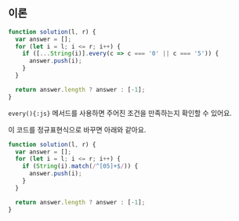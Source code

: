 ## 이론

```js {4-6}
function solution(l, r) {
  var answer = [];
  for (let i = l; i <= r; i++) {
    if ([...String(i)].every(c => c === '0' || c === '5')) {
      answer.push(i);
    }
  }

  return answer.length ? answer : [-1];
}
```

`every(){:js}` 메서드를 사용하면 주어진 조건을 만족하는지 확인할 수 있어요.

이 코드를 정규표현식으로 바꾸면 아래와 같아요.

```js {4-6}
function solution(l, r) {
  var answer = [];
  for (let i = l; i <= r; i++) {
    if (String(i).match(/^[05]+$/)) {
      answer.push(i);
    }
  }

  return answer.length ? answer : [-1];
}
```
